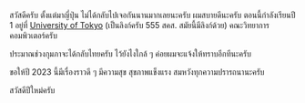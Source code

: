 สวัสดีครับ ตั้งแต่มาญี่ปุ่น ไม่ได้กลับไปเจอกันนานมากเลยนะครับ
ผมสบายดีนะครับ ตอนนี้กำลังเรียนปี 1 อยู่ที่ [University of Tokyo](https://www.u-tokyo.ac.jp/en/) (เป็นลิงก์ครับ 555 สคส. สมัยนี้มีลิงก์ด้วย)
คณะวิทยาการคอมพิวเตอร์ครับ

ประมาณช่วงกุมภาจะได้กลับไทยครับ ไว้ยังไงใกล้ ๆ ค่อยผมจะแจ้งให้ทราบอีกทีนะครับ

ขอให้ปี 2023 นี้มีเรื่องราวดี ๆ มีความสุข สุขภาพแข็งแรง สมหวังทุกความปรารถนานะครับ

สวัสดีปีใหม่ครับ
